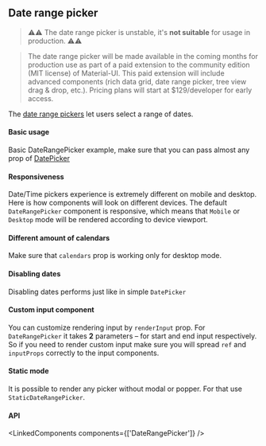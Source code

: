 

<PageMeta component="DateRangePicker" />

## Date range picker

> ⚠️⚠️ The date range picker is unstable, it's **not suitable** for usage in production. ⚠️⚠️

> The date range picker will be made available in the coming months for production use as part of a paid extension to the community edition (MIT license) of Material-UI.
> This paid extension will include advanced components (rich data grid, date range picker, tree view drag & drop, etc.). Pricing plans will start at \$129/developer for early access.

The [date range pickers](https://material.io/components/pickers/) let users select a range of dates. 

<Ad />

#### Basic usage

Basic DateRangePicker example, make sure that you can pass almost any prop of [DatePicker]('/api/DatePicker')

<Example source={BasicDateRangePicker} />

#### Responsiveness

Date/Time pickers experience is extremely different on mobile and desktop. Here is how components will look on different devices.
The default `DateRangePicker` component is responsive, which means that `Mobile` or `Desktop` mode will be rendered according to device viewport.

<Example source={ResponsiveDateRangePicker} />

#### Different amount of calendars

Make sure that `calendars` prop is working only for desktop mode.

<Example source={CalendarsDateRangePicker} />

#### Disabling dates

Disabling dates performs just like in simple `DatePicker`

<Example source={MinMaxDateRangePicker} />

#### Custom input component

You can customize rendering input by `renderInput` prop. For `DateRangePicker` it takes **2** parameters – for start and end input respectively.
So if you need to render custom input make sure you will spread `ref` and `inputProps` correctly to the input components.

<Example source={CustomRangeInputs} />

#### Static mode

It is possible to render any picker without modal or popper. For that use `StaticDateRangePicker`.

<Hidden smDown>
  <Example paddingBottom source={StaticDateRangePicker} />
</Hidden>

#### API

<LinkedComponents components={['DateRangePicker']} />
